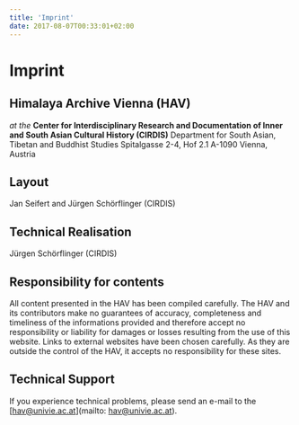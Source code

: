 ```yaml
---
title: 'Imprint'
date: 2017-08-07T00:33:01+02:00
---
```

# Imprint

## Himalaya Archive Vienna (HAV)

_at the_
**Center for Interdisciplinary Research and Documentation of Inner and South Asian Cultural History (CIRDIS)**
Department for South Asian, Tibetan and Buddhist Studies
Spitalgasse 2-4, Hof 2.1
A-1090 Vienna, Austria

## Layout

Jan Seifert and Jürgen Schörflinger (CIRDIS)

## Technical Realisation

Jürgen Schörflinger (CIRDIS)

## Responsibility for contents

All content presented in the HAV has been compiled carefully. The HAV and its contributors make no guarantees of accuracy, completeness and timeliness of the informations provided and therefore accept no responsibility or liability for damages or losses resulting from the use of this website. Links to external websites have been chosen carefully. As they are outside the control of the HAV, it accepts no responsibility for these sites.

## Technical Support

If you experience technical problems, please send an e-mail to the [hav@univie.ac.at](mailto: hav@univie.ac.at).
